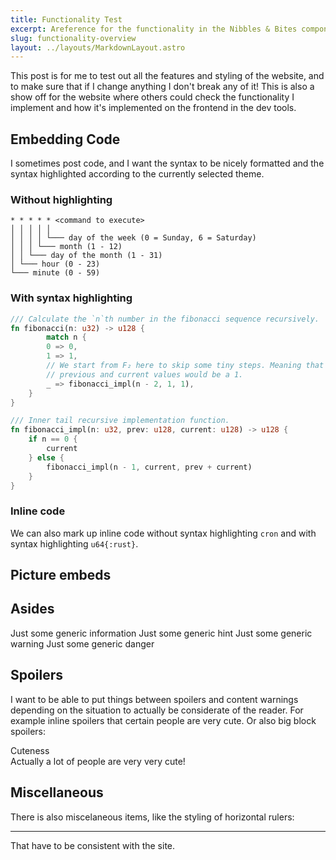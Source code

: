 ```yaml
---
title: Functionality Test
excerpt: Areference for the functionality in the Nibbles & Bites component system.
slug: functionality-overview
layout: ../layouts/MarkdownLayout.astro
---
```



This post is for me to test out all the features and styling of the website, and to make sure that if I change anything I don't break any of it! This is also a show off for the website where others could check the functionality I implement and how it's implemented on the frontend in the dev tools.

## Embedding Code

I sometimes post code, and I want the syntax to be nicely formatted and the syntax highlighted according to the currently selected theme.

### Without highlighting

```plaintext title="cron"
* * * * * <command to execute>
│ │ │ │ │
│ │ │ │ └─── day of the week (0 = Sunday, 6 = Saturday)
│ │ │ └─── month (1 - 12)
│ │ └─── day of the month (1 - 31)
│ └─── hour (0 - 23)
└─── minute (0 - 59)
```

### With syntax highlighting

```rust title="fibonacci.rs"
/// Calculate the `n`th number in the fibonacci sequence recursively.
fn fibonacci(n: u32) -> u128 {
        match n {
        0 => 0,
        1 => 1,
        // We start from F₂ here to skip some tiny steps. Meaning that both the
        // previous and current values would be a 1.
        _ => fibonacci_impl(n - 2, 1, 1),
    }
}

/// Inner tail recursive implementation function.
fn fibonacci_impl(n: u32, prev: u128, current: u128) -> u128 {
    if n == 0 {
        current
    } else {
        fibonacci_impl(n - 1, current, prev + current)
    }
}
```

### Inline code

We can also mark up inline code without syntax highlighting `cron` and with syntax highlighting `u64{:rust}`.

## Picture embeds

<PictureFigure src="https://www.aliciabytes.com/opengraph.png" alt="2 pink caticorns (cats with a rainbow colored horn like a unicorn) to either side, facing towards the middle. In the middle there's the cursive text 'AliciaBytes'." width="2000" height="819" quality="mid" caption="2 pink caticorns (cats with a rainbow colored horn like a unicorn) to either side, facing towards the middle. In the middle there's the cursive text 'AliciaBytes'." />

## Asides

<Information>Just some generic information</Information>
<Hint>Just some generic hint</Hint>
<Warning>Just some generic warning</Warning>
<Danger>Just some generic danger</Danger>

## Spoilers

I want to be able to put things between spoilers and content warnings depending on the situation to actually be considerate of the reader. For example inline spoilers <InlineSpoiler content_note="A very big secret">that certain people are very cute</InlineSpoiler>. Or also big block spoilers:

<Spoiler>
<summary>Cuteness</summary>
Actually a lot of people are very very cute!
</Spoiler>

## Miscellaneous

There is also miscelaneous items, like the styling of horizontal rulers:

---

That have to be consistent with the site.
